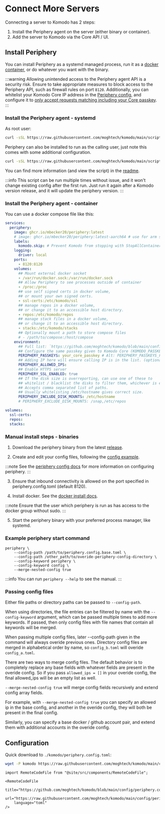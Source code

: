 # Connect More Servers

Connecting a server to Komodo has 2 steps:

1.  Install the Periphery agent on the server (either binary or container).
2.  Add the server to Komodo via the Core API / UI.

## Install Periphery

You can install Periphery as a systemd managed process, run it as a [docker container](https://github.com/moghtech/komodo/pkgs/container/periphery), or do whatever you want with the binary.

:::warning
Allowing unintended access to the Periphery agent API is a security risk.
Ensure to take appropriate measures to block access to the Periphery API, such as firewall rules on port `8120`.
Additionally, you can whitelist your Komodo Core IP address in the [Periphery config](https://github.com/moghtech/komodo/blob/main/config/periphery.config.toml#L46),
and configure it to [only accept requests matching including your Core passkey](https://github.com/moghtech/komodo/blob/main/config/periphery.config.toml#L51).
:::

### Install the Periphery agent - systemd

As root user:
```bash
curl -sSL https://raw.githubusercontent.com/moghtech/komodo/main/scripts/setup-periphery.py | python3
```

Periphery can also be installed to run as the calling user, just note this comes with some additional configuration.

```bash
curl -sSL https://raw.githubusercontent.com/moghtech/komodo/main/scripts/setup-periphery.py | python3 - --user
```

You can find more information (and view the script) in the [readme](https://github.com/moghtech/komodo/tree/main/scripts).

:::info
This script can be run multiple times without issue, and it won't change existing config after the first run. Just run it again after a Komodo version release, and it will update the periphery version.
:::

### Install the Periphery agent - container

You can use a docker compose file like this:
```yaml
services:
  periphery:
    image: ghcr.io/mbecker20/periphery:latest
    # image: ghcr.io/mbecker20/periphery:latest-aarch64 # use for arm support
    labels:
      komodo.skip: # Prevent Komodo from stopping with StopAllContainers
    logging:
      driver: local
    ports:
      - 8120:8120
    volumes:
      ## Mount external docker socket
      - /var/run/docker.sock:/var/run/docker.sock
      ## Allow Periphery to see processes outside of container
      - /proc:/proc
      ## use self signed certs in docker volume, 
      ## or mount your own signed certs.
      - ssl-certs:/etc/komodo/ssl
      ## manage repos in a docker volume, 
      ## or change it to an accessible host directory.
      - repos:/etc/komodo/repos
      ## manage stack files in a docker volume, 
      ## or change it to an accessible host directory.
      - stacks:/etc/komodo/stacks
      ## Optionally mount a path to store compose files
      # - /path/to/compose:/host/compose
    environment:
      ## Full list: `https://github.com/moghtech/komodo/blob/main/config/periphery.config.toml`
      ## Configure the same passkey given to Komodo Core (KOMODO_PASSKEY)
      PERIPHERY_PASSKEYS: your_core_passkey # Alt: PERIPHERY_PASSKEYS_FILE
      ## Adding IP here will ensure calling IP is in the list. (optional)
      PERIPHERY_ALLOWED_IPS:
      ## Enable HTTPS server
      PERIPHERY_SSL_ENABLED: true
      ## If the disk size is overreporting, can use one of these to 
      ## whitelist / blacklist the disks to filter them, whichever is easier.
      ## Accepts comma separated list of paths.
      ## Usually whitelisting /etc/hostname gives correct size.
      PERIPHERY_INCLUDE_DISK_MOUNTS: /etc/hostname
      # PERIPHERY_EXCLUDE_DISK_MOUNTS: /snap,/etc/repos

volumes:
  ssl-certs:
  repos:
  stacks:
```

### Manual install steps - binaries

1.  Download the periphery binary from the latest [release](https://github.com/moghtech/komodo/releases).

2.  Create and edit your config files, following the [config example](https://github.com/moghtech/komodo/blob/main/config/periphery.config.toml).

:::note
See the [periphery config docs](https://docs.rs/komodo_client/latest/komodo_client/entities/config/periphery/index.html)
for more information on configuring periphery.
:::

3.  Ensure that inbound connectivity is allowed on the port specified in periphery.config.toml (default 8120).

4.  Install docker. See the [docker install docs](https://docs.docker.com/engine/install/).

:::note
Ensure that the user which periphery is run as has access to the docker group without sudo.
:::

5.  Start the periphery binary with your preferred process manager, like systemd.

### Example periphery start command

```
periphery \
	--config-path /path/to/periphery.config.base.toml \
	--config-path /other_path/to/overide-periphery-config-directory \
	--config-keyword periphery \
	--config-keyword config \
	--merge-nested-config true
```

:::info
You can run `periphery --help` to see the manual.
:::

### Passing config files

Either file paths or directory paths can be passed to `--config-path`.

When using directories, the file entries can be filtered by name with the `--config-keyword` argument, which can be passed multiple times to add more keywords. If passed, then only config files with file names that contain all keywords will be merged.

When passing multiple config files, later --config-path given in the command will always overide previous ones. Directory config files are merged in alphabetical order by name, so `config_b.toml` will overide `config_a.toml`.

There are two ways to merge config files. The default behavior is to completely replace any base fields with whatever fields are present in the overide config. So if you pass `allowed_ips = []` in your overide config, the final allowed_ips will be an empty list as well.

`--merge-nested-config true` will merge config fields recursively and extend config array fields.

For example, with `--merge-nested-config true` you can specify an allowed ip in the base config, and another in the overide config, they will both be present in the final config.

Similarly, you can specify a base docker / github account pair, and extend them with additional accounts in the overide config.

## Configuration

Quick download to `./komodo/periphery.config.toml`:
```bash
wget -P komodo https://raw.githubusercontent.com/moghtech/komodo/main/config/periphery.config.toml
```

```mdx-code-block
import RemoteCodeFile from "@site/src/components/RemoteCodeFile";

<RemoteCodeFile
	title="https://github.com/moghtech/komodo/blob/main/config/periphery.config.toml"
	url="https://raw.githubusercontent.com/moghtech/komodo/main/config/periphery.config.toml"
	language="toml"
/>
```
